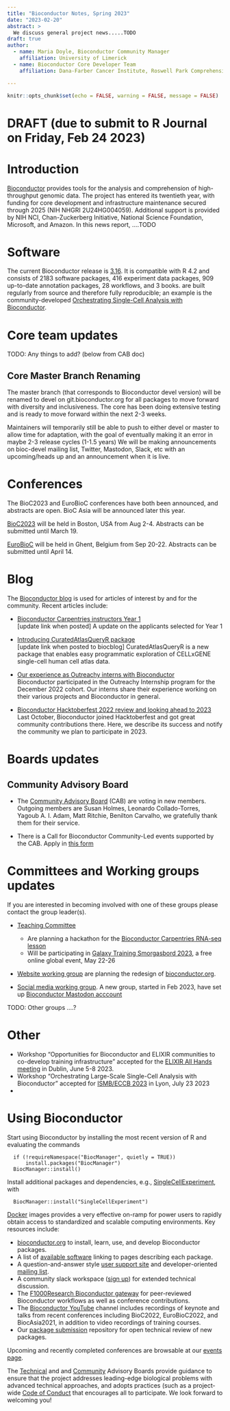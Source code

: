 ```yaml
---
title: "Bioconductor Notes, Spring 2023"
date: "2023-02-20"
abstract: >
  We discuss general project news.....TODO
draft: true
author:
  - name: Maria Doyle, Bioconductor Community Manager
    affiliation: University of Limerick
  - name: Bioconductor Core Developer Team
    affiliation: Dana-Farber Cancer Institute, Roswell Park Comprehensive Cancer Center, City University of New York, Fred Hutchinson Cancer Research Center, Mass General Brigham

---
```


```r
knitr::opts_chunk$set(echo = FALSE, warning = FALSE, message = FALSE)
```

# DRAFT (due to submit to R Journal on Friday, Feb 24 2023)


# Introduction 

[Bioconductor](https://bioconductor.org) provides
tools for the analysis and comprehension of high-throughput genomic
data.  The project has entered its twentieth year, with funding
for core development and infrastructure maintenance secured
through 2025 (NIH NHGRI 2U24HG004059).  Additional support is provided
by NIH NCI, Chan-Zuckerberg Initiative, National Science Foundation,
Microsoft, and Amazon.  In this news report, ....TODO
 
# Software

The current Bioconductor release is [3.16](https://bioconductor.org/news/bioc_3_16_release/). It is
compatible with R 4.2 and consists of 2183 software packages, 416
experiment data packages, 909 up-to-date annotation packages, 28
workflows, and 3 books. \href{https://bioconductor.org/books/release/}{Books} are
built regularly from source and therefore fully
reproducible; an example is the
community-developed [Orchestrating Single-Cell Analysis with Bioconductor](https://bioconductor.org/books/release/OSCA/).


# Core team updates

TODO: Any things to add? (below from CAB doc)

## Core Master Branch Renaming

The master branch (that corresponds to Bioconductor devel version) will be renamed to devel on git.bioconductor.org for all packages to move forward with diversity and inclusiveness.  The core has been doing extensive testing and is ready to move forward within the next 2-3 weeks.  

Maintainers will temporarily still be able to push to either devel or master to allow time for adaptation, with the goal of eventually making it an error in maybe 2-3 release cycles (1-1.5 years) 
We will be making announcements on bioc-devel mailing list, Twitter, Mastodon, Slack, etc with an upcoming/heads up and an announcement when it is live.


# Conferences

The BioC2023 and EuroBioC conferences have both been announced, and abstracts are open. BioC Asia will be announced later this year.

[BioC2023](https://bioc2023.bioconductor.org/) will be held in Boston, USA from Aug 2-4. Abstracts can be submitted until March 19.

[EuroBioC](https://eurobioc2023.bioconductor.org/) will be held in Ghent, Belgium from Sep 20-22. Abstracts can be submitted until April 14.


# Blog

The [Bioconductor blog](https://bioconductor.github.io/biocblog/) is used for articles of interest by and for the community. Recent articles include:

- [Bioconductor Carpentries instructors Year 1](https://mblue9.github.io/biocblog/posts/2023-02-22-carpentries-update/)  
[update link when posted]
A update on the applicants selected for Year 1 

- [Introducing CuratedAtlasQueryR package](https://mblue9.github.io/biocblog/posts/2023-02-21-CuratedAtlasQueryR/)  
[update link when posted to biocblog]
CuratedAtlasQueryR is a new package that enables easy programmatic exploration of CELLxGENE single-cell human cell atlas data.

- [Our experience as Outreachy interns with Bioconductor](https://bioconductor.github.io/biocblog/posts/2023-01-22-OutreachyInternship/)  
Bioconductor participated in the Outreachy Internship program for the December 2022 cohort. Our interns share their experience working on their various projects and Bioconductor in general.

- [Bioconductor Hacktoberfest 2022 review and looking ahead to 2023](https://bioconductor.github.io/biocblog/posts/2023-01-20-hacktoberfest/)  
Last October, Bioconductor joined Hacktoberfest and got great community contributions there. Here, we describe its success and notify the community we plan to participate in 2023.


# Boards updates

## Community Advisory Board

- The [Community Advisory Board](https://bioconductor.org/about/community-advisory-board/) (CAB) are voting in new members. Outgoing members are Susan Holmes, Leonardo Collado-Torres, Yagoub A. I. Adam, Matt Ritchie, Benilton Carvalho, we gratefully thank them for their service.

- There is a Call for Bioconductor Community-Led events supported by the CAB.
Apply in [this form](https://forms.gle/oTHp26TG3eP9q4eE7)


# Committees and Working groups updates

If you are interested in becoming involved with one of these groups please contact the group leader(s).

- [Teaching Committee](https://workinggroups.bioconductor.org/currently-active-working-groups-committees.html#education)
    - Are planning a hackathon for the [Bioconductor Carpentries RNA-seq lesson](https://carpentries-incubator.github.io/bioc-rnaseq/)
    - Will be participating in [Galaxy Training Smorgasbord 2023](https://gallantries.github.io/video-library/events/smorgasbord3/), a free online global event, May 22-26  

- [Website working group]([https://workinggroups.bioconductor.org/currently-active-working-groups-committees.html#website) are planning the redesign of [bioconductor.org](bioconductor.org).

- [Social media working group](https://workinggroups.bioconductor.org/currently-active-working-groups-committees.html#social-media). A new group, started in Feb 2023, have set up [Bioconductor Mastodon acccount](https://genomic.social/@bioconductor)


TODO: Other groups ....?


# Other

- Workshop "Opportunities for Bioconductor and ELIXIR communities to co-develop training infrastructure" accepted for the [ELIXIR All Hands meeting](https://elixir-europe.org/events/elixir-all-hands-2023) in Dublin, June 5-8 2023.
- Workshop "Orchestrating Large-Scale Single-Cell Analysis with Bioconductor" accepted for [ISMB/ECCB 2023](https://www.iscb.org/ismbeccb2023-programme/tutorials#ip4) in Lyon, July 23 2023
- 


# Using Bioconductor

Start using
Bioconductor by installing the most recent version of R and evaluating
the commands
```
  if (!requireNamespace("BiocManager", quietly = TRUE))
      install.packages("BiocManager")
  BiocManager::install()
```

Install additional packages and dependencies,
e.g., [SingleCellExperiment](https://bioconductor.org/packages/SingleCellExperiment), with
```
  BiocManager::install("SingleCellExperiment")
```
[Docker](https://bioconductor.org/help/docker/)
images provides a very effective on-ramp for power users to rapidly
obtain access to standardized and scalable computing environments.
Key resources include:


- [bioconductor.org](https://bioconductor.org) to install,
  learn, use, and develop Bioconductor packages.
- A list of [available software](https://bioconductor.org/packages)
  linking to pages describing each package.
- A question-and-answer style
  [user support site](https://support.bioconductor.org) and
  developer-oriented [mailing list](https://stat.ethz.ch/mailman/listinfo/bioc-devel).
- A community slack workspace ([sign up](https://slack.bioconductor.org))
   for extended technical discussion.
- The [F1000Research Bioconductor gateway](https://f1000research.com/gateways/bioconductor)
for peer-reviewed Bioconductor workflows as well as conference contributions.
- The [Bioconductor YouTube](https://www.youtube.com/user/bioconductor)
     channel includes recordings of keynote and talks from recent 
     conferences including BioC2022, EuroBioC2022, and BiocAsia2021, in addition to 
     video recordings of training courses. 
- Our [package submission](https://github.com/Bioconductor/Contributions)
  repository for open technical review of new packages.

Upcoming and recently completed conferences are browsable at our
[events page](https://bioconductor.org/help/events/).

The [Technical](https://bioconductor.org/about/technical-advisory-board/)
and and [Community](https://bioconductor.org/about/community-advisory-board/)
Advisory Boards provide guidance to ensure that the project addresses
leading-edge biological problems with advanced technical approaches,
and adopts practices (such as a
project-wide [Code of Conduct](https://bioconductor.org/about/code-of-conduct/)
that encourages all to participate. We look forward to
welcoming you!

\address{Bioconductor Core Team \\
    Channing Division of Network Medicine \\
    Mass General Brigham \\
    Harvard Medical School, Boston, MA \\ \\
    Department of Data Science \\
    Dana-Farber Cancer Institute \\
    Harvard Medical School, Boston, MA \\ \\
    Biostatistics and Bioinformatics \\
    Roswell Park Comprehensive Cancer Center, Buffalo, NY \\ \\
    Fred Hutchinson Cancer Research Center, Seatlle, WA \\ \\
    CUNY Graduate School of Public Health, New York, NY}


